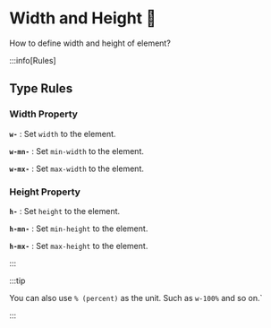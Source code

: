 
# Width and Height 📐

How to define width and height of element?

:::info[Rules]

## Type Rules

<Tabs>
  <TabItem value="width" label="Width">

### Width Property

**`w-`** : Set `width` to the element.

**`w-mn-`** : Set `min-width` to the element.

**`w-mx-`** : Set `max-width` to the element.

</TabItem>

<TabItem value="height" label="Height">

### Height Property

**`h-`** : Set `height` to the element.

**`h-mn-`** : Set `min-height` to the element.

**`h-mx-`** : Set `max-height` to the element.

</TabItem>

</Tabs>

:::

:::tip

You can also use `% (percent)` as the unit. Such as `w-100%` and so on.`

:::
